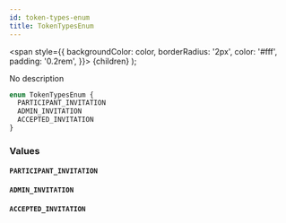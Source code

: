 ```yaml
---
id: token-types-enum
title: TokenTypesEnum
---
```


<span
style={{
      backgroundColor: color,
      borderRadius: '2px',
      color: '#fff',
      padding: '0.2rem',
    }}>
{children}
</span>
);

No description

```graphql
enum TokenTypesEnum {
  PARTICIPANT_INVITATION
  ADMIN_INVITATION
  ACCEPTED_INVITATION
}
```

### Values

#### `PARTICIPANT_INVITATION`

#### `ADMIN_INVITATION`

#### `ACCEPTED_INVITATION`
